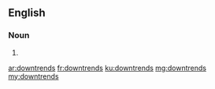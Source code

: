 ==English==

===Noun===
{{head|en|noun plural form}}

# {{plural of|downtrend|lang=en}}

[[ar:downtrends]]
[[fr:downtrends]]
[[ku:downtrends]]
[[mg:downtrends]]
[[my:downtrends]]